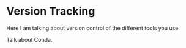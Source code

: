 # Version Tracking {#version}

Here I am talking about version control of the different tools you use.

Talk about Conda.

